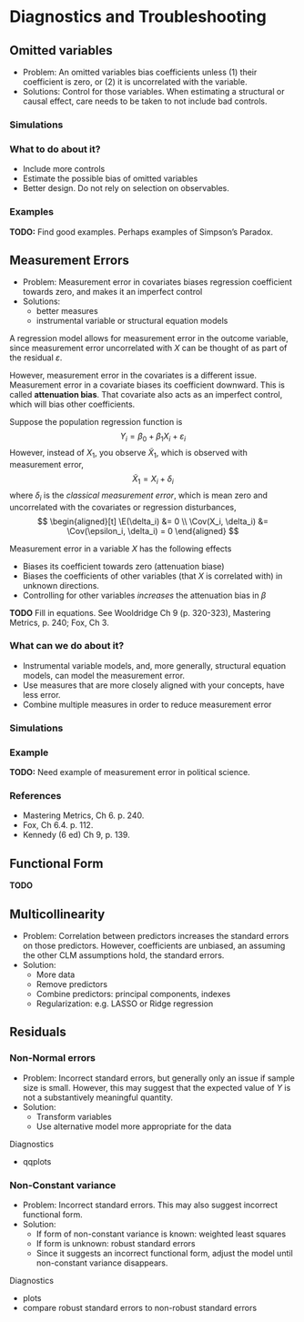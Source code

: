 # Diagnostics and Troubleshooting


## Omitted variables

- Problem: An omitted variables bias coefficients unless (1) their coefficient is zero, or (2) it is uncorrelated with the variable.
- Solutions: Control for those variables. When estimating a structural or causal effect, care needs to be taken to not include bad controls.

### Simulations


### What to do about it?

- Include more controls
- Estimate the possible bias of omitted variables
- Better design. Do not rely on selection on observables.

### Examples

**TODO:** Find good examples. Perhaps examples of Simpson's Paradox.

## Measurement Errors

- Problem: Measurement error in covariates biases regression coefficient towards zero, and makes it an imperfect control
- Solutions:
    - better measures
    - instrumental variable or structural equation models

A regression model allows for measurement error in the outcome variable, since measurement error uncorrelated with $X$ can be thought of as part of the residual $\varepsilon$.

However, measurement error in the covariates is a different issue.
Measurement error in a covariate biases its coefficient downward.
This is called **attenuation bias**. That covariate also acts as 
an imperfect control, which will bias other coefficients.

Suppose the population regression function is
$$
Y_i = \beta_0 + \beta_1 X_{i} + \varepsilon_i
$$
However, instead of $X_1$, you observe $\tilde{X}_1$, which is observed with measurement error,
$$
\tilde{X}_1 = X_{i} + \delta_i
$$
where $\delta_i$ is the *classical measurement error*, which is mean zero and uncorrelated with the covariates or regression disturbances,
$$
\begin{aligned}[t]
\E(\delta_i) &= 0 \\
\Cov(X_i, \delta_i) &= \Cov(\epsilon_i, \delta_i) = 0
\end{aligned}
$$

Measurement error in a variable $X$ has the following effects

- Biases its coefficient towards zero (attenuation biase)
- Biases the coefficients of other variables (that $X$ is correlated with) in unknown directions.
- Controlling for other variables *increases* the attenuation bias in $\beta$

**TODO** Fill in equations. See Wooldridge Ch 9 (p. 320-323), Mastering Metrics, p. 240; Fox, Ch 3. 

### What can we do about it? 

- Instrumental variable models, and, more generally, structural equation models, can model the measurement error.
- Use measures that are more closely aligned with your concepts, have less error.
- Combine multiple measures in order to reduce measurement error

### Simulations





### Example

**TODO:** Need example of measurement error in political science.

### References

- Mastering Metrics, Ch 6. p. 240.
- Fox, Ch 6.4. p. 112.
- Kennedy (6 ed) Ch 9, p. 139.


## Functional Form

**TODO**

## Multicollinearity

- Problem: Correlation between predictors increases the standard errors on those predictors. However, coefficients are unbiased, an assuming the other CLM assumptions hold, the standard errors.
- Solution: 
    - More data
    - Remove predictors
    - Combine predictors: principal components, indexes
    - Regularization: e.g. LASSO or Ridge regression

## Residuals

### Non-Normal errors

- Problem: Incorrect standard errors, but generally only an issue if sample size is small. However, this may suggest that the expected value of $Y$ is not a substantively meaningful quantity.
- Solution:
    - Transform variables
    - Use alternative model more appropriate for the data


Diagnostics

- qqplots

### Non-Constant variance

- Problem: Incorrect standard errors. This may also suggest incorrect functional form.
- Solution:
    - If form of non-constant variance is known: weighted least squares
    - If form is unknown: robust standard errors
    - Since it suggests an incorrect functional form, adjust the model until non-constant variance disappears.
    
Diagnostics

- plots
- compare robust standard errors to non-robust standard errors
